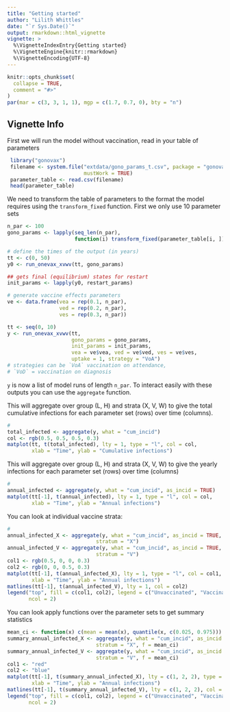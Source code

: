 ```yaml
---
title: "Getting started"
author: "Lilith Whittles"
date: "`r Sys.Date()`"
output: rmarkdown::html_vignette
vignette: >
  %\VignetteIndexEntry{Getting started}
  %\VignetteEngine{knitr::rmarkdown}
  %\VignetteEncoding{UTF-8}
---
```


```r
knitr::opts_chunk$set(
  collapse = TRUE,
  comment = "#>"
)
par(mar = c(3, 3, 1, 1), mgp = c(1.7, 0.7, 0), bty = "n")
```


## Vignette Info
First we will run the model without vaccination, read in your table of parameters
```r
 library("gonovax")
 filename <- system.file("extdata/gono_params_t.csv", package = "gonovax",
                         mustWork = TRUE)
 parameter_table <- read.csv(filename)
 head(parameter_table)
```

We need to transform the table of parameters to the format the model requires
using the `transform_fixed` function. First we only use 10 parameter sets
```r

n_par <- 100
gono_params <- lapply(seq_len(n_par),
                      function(i) transform_fixed(parameter_table[i, ]))

# define the times of the output (in years)
tt <- c(0, 50)
y0 <- run_onevax_xvwv(tt, gono_params)

## gets final (equilibrium) states for restart
init_params <- lapply(y0, restart_params)

# generate vaccine effects parameters
ve <- data.frame(vea = rep(0.1, n_par),
                 ved = rep(0.2, n_par),
                 ves = rep(0.3, n_par))

tt <- seq(0, 10)
y <- run_onevax_xvwv(tt,
                     gono_params = gono_params,
                     init_params = init_params, 
                     vea = ve$vea, ved = ve$ved, ves = ve$ves,
                     uptake = 1, strategy = "VoA")
# strategies can be `VoA` vaccination on attendance,
# `VoD` = vaccination on diagnosis

```
`y` is now a list of model runs of length `n_par`. To interact easily with these
outputs you can use the `aggregate` function.

This will aggregate over group (L, H) and strata (X, V, W) to give the total
cumulative infections for each parameter set (rows) over time (columns).

```r

# 
total_infected <- aggregate(y, what = "cum_incid")
col <- rgb(0.5, 0.5, 0.5, 0.3)
matplot(tt, t(total_infected), lty = 1, type = "l", col = col,
        xlab = "Time", ylab = "Cumulative infections")
```

This will aggregate over group (L, H) and strata (X, V, W) to give the yearly
infections for each parameter set (rows) over time (columns) 

```r

# 
annual_infected <- aggregate(y, what = "cum_incid", as_incid = TRUE)
matplot(tt[-1], t(annual_infected), lty = 1, type = "l", col = col,
        xlab = "Time", ylab = "Annual infections")
```

You can look at individual vaccine strata:

```r

# 
annual_infected_X <- aggregate(y, what = "cum_incid", as_incid = TRUE,
                             stratum = "X")
annual_infected_V <- aggregate(y, what = "cum_incid", as_incid = TRUE,
                             stratum = "V")
col1 <- rgb(0.5, 0, 0, 0.3)
col2 <- rgb(0, 0, 0.5, 0.3)
matplot(tt[-1], t(annual_infected_X), lty = 1, type = "l", col = col1,
        xlab = "Time", ylab = "Annual infections")
matlines(tt[-1], t(annual_infected_V), lty = 1, col = col2)
legend("top", fill = c(col1, col2), legend = c("Unvaccinated", "Vaccinated"),
       ncol = 2)
```
You can look apply functions over the parameter sets to get summary statistics

```r


mean_ci <- function(x) c(mean = mean(x), quantile(x, c(0.025, 0.975)))
summary_annual_infected_X <- aggregate(y, what = "cum_incid", as_incid = TRUE,
                             stratum = "X", f = mean_ci)
summary_annual_infected_V <- aggregate(y, what = "cum_incid", as_incid = TRUE,
                             stratum = "V", f = mean_ci)
col1 <- "red"
col2 <- "blue"
matplot(tt[-1], t(summary_annual_infected_X), lty = c(1, 2, 2), type = "l", col = col1,
        xlab = "Time", ylab = "Annual infections")
matlines(tt[-1], t(summary_annual_infected_V), lty = c(1, 2, 2), col = col2)
legend("top", fill = c(col1, col2), legend = c("Unvaccinated", "Vaccinated"),
       ncol = 2)
```
